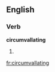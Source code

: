 
==English==

===Verb===
'''circumvallating'''

# {{present participle of|[[circumvallate]]}}

[[fr:circumvallating]]